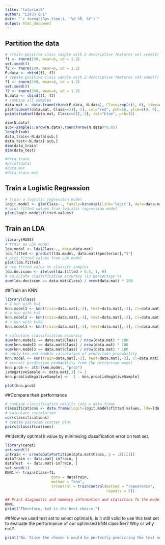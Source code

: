 ```yaml
---
title: "tutorial5"
author: "Likun Cui"
date: "`r format(Sys.time(), '%d %B, %Y')`"
output: html_document
---
```


## Partition the data
```r
# create positive class sample with 2 descriptive features set.seed(3)
f1 <- rnorm(100, mean=6, sd = 1.2)
set.seed(4)
f2 <- rnorm(100, mean=6, sd = 1.2) 
P.data <- cbind(f1, f2)
# create positive class sample with 2 descriptive features set.seed(7)
f1 <- rnorm(300, mean=4, sd = 1.2)
set.seed(8)
f2 <- rnorm(300, mean=4, sd = 1.2) 
N.data <- cbind(f1, f2)
# combine all samples
data.mat <- data.frame(rbind(P.data, N.data), Class=rep(c(1, 0), time=c(nrow(P.data), nrow(N.data))))
plot(subset(data.mat, Class==1)[,-3], col="red", pch=16, ylim=c(0, 9), xlim=c(0, 9), xlab="Feature 1", ylab="Feature 2")
points(subset(data.mat, Class==0)[,-3], col="blue", pch=16)

dim(N.data)
sub<-sample(1:nrow(N.data),round(nrow(N.data)*0.8))
length(sub)
data_train<-N.data[sub,]
data_test<-N.data[-sub,]
dim(data_train)
dim(data_test)

#data_train
#print(data)
#data.mat
#data_train.mat
```


## Train a Logistic Regression
```r
# train a logistic regression model
logit.model <- glm(Class~., family=binomial(link='logit'), data=data.mat)
# plot fitted values from logistic regression model
plot(logit.model$fitted.values)


```
## Train an LDA

```r
library(MASS)
# train an LDA model
lda.model <- lda(Class~., data=data.mat)
lda.fitted <- predict(lda.model, data.mat)$posterior[,"1"]
# plot fitted values from LDA model
plot(lda.fitted)
# use fitted value to classify samples
lda.decision <- ifelse(lda.fitted > 0.5, 1, 0)
# calculate classification accuracy (in percentage %)
sum(lda.decision == data.mat$Class) / nrow(data.mat) * 100
```
##Train an KNN
```r
library(class)
# a knn with k=1
knn.model1 <- knn(train=data.mat[,-3], test=data.mat[,-3], cl=data.mat[,3], k=1)
# a knn with k=5
knn.model2 <- knn(train=data.mat[,-3], test=data.mat[,-3], cl=data.mat[,3], k=5)
# a knn with k=50
knn.model3 <- knn(train=data.mat[,-3], test=data.mat[,-3], cl=data.mat[,3], k=50)

# calculate classification accuracy
sum(knn.model1 == data.mat$Class) / nrow(data.mat) * 100
sum(knn.model2 == data.mat$Class) / nrow(data.mat) * 100
sum(knn.model3 == data.mat$Class) / nrow(data.mat) * 100
# apply knn and enable calculation of prediction probability
knn.model <- knn(train=data.mat[,-3], test=data.mat[,-3], cl=data.mat[,3], k=5, prob=TRUE)
# extract prediction probability from the prediction model
knn.prob <- attr(knn.model, "prob")
isNegativeSample <- data.mat[,3] != 1
knn.prob[isNegativeSample] <-  1 - knn.prob[isNegativeSample]

plot(knn.prob)

```

##Compare their performance
```r
# combine classification results into a data frame
classifications <- data.frame(logit=logit.model$fitted.values, lda=lda.fitted, knn=knn.prob)
# calculate correlation
cor(classifications)
# create pairwise scatter plot
pairs(classifications)
```

##identify optimal k value by minimising classification error on test set.
```r
library(caret)
set.seed(1)
inTrain <- createDataPartition(data.mat$Class, p = .8)[[1]]
dataTrain <- data.mat[ inTrain, ]
dataTest  <- data.mat[-inTrain, ]
set.seed(1)
KNN1 <- train(Class~f1,
                     data = dataTrain,
                     method = "knn",
                     trControl = trainControl(method = "repeatedcv", 
                                              repeats = 5))

## Print diagnostic and summary information and statistics fo the model 
KNN1
print("Therefore, k=9 is the best choice.")
```

##Now we used test set to select optimal k, is it still valid to use this test set to evaluate the performance of our optimised kNN classifier? Why or why not?
```r
print("No. Since the chosen k would be perfectly predicting the test set, a new data set should be developed to evaluate the performance.")
```
